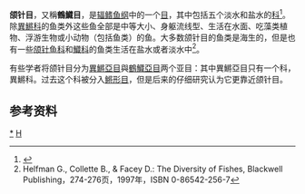 {{Automatic taxobox
| taxon = Beloniformes
| fossil_range = {{fossilrange|71|0}}[[马斯特里赫特期|马斯特里赫特期]]－现今
| image = Exvol u0.gif
| image_width = 240px
| image_caption = [[飞鱼|飞鱼]]（{{lang|la|''Exocoetus volitans''}}）
| authority = [[列夫·贝尔格|L. S. Berg]], 1937
| subdivision_ranks = [[科_(生物)|科]]
| subdivision = 
*[[異鱂亞目|異鱂亞目]]{{lang|la|Adrianichthyoidei}}
**[[異鱂科|異鱂科]]（{{lang|la|Adrianichthyidae}}）
*[[鶴鱵亞目|鶴鱵亞目]]（{{lang|la|Belonoidei}}）
**超科{{lang|la|Scomberesocoidea}}
***[[颌针鱼科|颌针鱼科]]（{{lang|la|Belonidae}}）
***[[秋刀魚科|秋刀魚科]]（{{lang|la|Scomberesocidae}}）
**超科{{lang|la|Exocoetoidea}}
***[[飞鱼科|飞鱼科]]（{{lang|la|Exocoetidae}}）
***[[鱵科|鱵科]]（{{lang|la|Hemiramphidae}}）
}}
'''颌针目'''，又稱'''鶴鱵目'''，是[[辐鳍鱼纲|辐鳍鱼纲]]中的一个[[目_(生物)|目]]，其中包括五个淡水和盐水的[[科_(生物)|科]]<ref>{{cite web|url=http://www.fishbase.org/Summary/OrdersSummary.cfm?order=Beloniformes|title=Order Summary for Beloniformes|author=Froese, R. and D. Pauly. Editors.|publisher=FishBase|accessdate=2007年2月10日|archive-date=2013年4月9日|archive-url=https://web.archive.org/web/20130409074018/http://www.fishbase.org/summary/ordersSummary.cfm?order=Beloniformes|dead-url=no}}</ref>。除[[異鱂科|異鱂科]]的鱼类外这些鱼全部是中等大小、身躯流线型、生活在水面、吃藻类植物、浮游生物或小动物（包括鱼类）的鱼。大多数颌针目的鱼类是海生的，但是也有一些[[颌针鱼科|颌针鱼科]]和[[鱵科|鱵科]]的鱼类生活在盐水或者淡水中<ref>Helfman G., Collette B., & Facey D.: The Diversity of Fishes, Blackwell Publishing，274-276页，1997年，ISBN 0-86542-256-7</ref>。

有些学者将颌针目分为[[異鱂亞目|異鱂亞目]]與[[鶴鱵亞目|鶴鱵亞目]]两个亚目：其中異鱂亞目只有一个科，異鱂科。过去这个科被分入[[鳉形目|鳉形目]]，但是后来的仔细研究认为它更靠近颌针目。

==参考资料==
{{reflist}}

{{輻鰭魚}}
{{Taxonbar|from=Q329667}}

[[Category:鶴鱵目|*]]
[[Category:辐鳍鱼纲|H]]